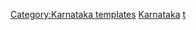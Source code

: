 {{Navbox
|name  = Hydrography of Karnataka
|title = [[卡納塔克邦]][[水文]]
|state = {{{state|autocollapse}}}
|listclass = hlist
|groupstyle = padding:0.35em 1.0em; line-height:1.1em; <!--reduces gap between wrapped groupname lines-->

|group1 = 河流
|list1  = 
* [[Amarja|Amarga]]
* [[Amarja]]
* [[Arkavathy River|Arkavathy]]
* [[Bhadra River|Bhadra]] 
* [[Chakra River|Chakra]]
* [[Chitravathi River|Chitrvathi]]
* [[Dandavathi]] 
* [[Gangavalli River|Gangavalli]] 
* [[Ghataprabha River|Ghataprabha]]
* [[Gurupura River|Gurupura]] 
* [[Hemavati River|Hemavati]]
* [[Honnuhole River|Honnuhole]]
* [[Kabini River|Kabini]]
* [[Kali River (Karnataka)|Kali]]
* [[Kaveri]] 
* [[Kedaka River|Kedaka]]
* [[Krishna River|Krishna]] 
* [[Kubja River|Kubja]]
* [[Kumaradhara River|Kumaradhara]]
* [[Lakshmana Tirtha River|Lakshmana Tirtha]]
* [[Malaprabha River|Malaprabha]] 
* [[Manjira River]] 
* [[Netravati River|Netravati]]
* [[Palar River|Palar]]
* [[Panchagangavalli River|Panchagangavalli]]
* [[Papagni River|Papagni]]
* [[Penna River|Penna]] 
* [[Ponnaiyar River|Ponnaiyar]] 
* [[Shambavi River|Shambavi]]
* [[Sharavathi River|Sharavathi]]
* [[Shimsha]] 
* [[Souparnika River|Souparnika]]
* [[Tunga River|Tunga]]
* [[Tungabhadra River|Tungabhadra]]
* [[Varada]]
* [[Varahi River|Varahi]] 
* [[Vedavathi River|Vedavathi]] 
* [[Vrishabhavathi River|Vrishabhavathi]]  

|group2 = 瀑布
|list2 = 
* [[Abbey Falls|Abbey]]
* [[Barkana Falls|Barkana]]
* [[Chunchanakatte Falls|Chunchanakatte]]
* [[Devaragundi]] 
* [[Godchinamalaki Falls|Godchinamalaki]]
* [[Gokak Falls|Gokak]]
* [[Hebbe Falls|Hebbe]]
* [[Irupu Falls|Irupu]]  
* [[Jaladurga | Jaladurga falls]]
* [[Jog Falls|Jog]]
* [[Kalhatti Falls|Kalhatti]]
* [[Kunchikal Falls|Kuchikal]]
* [[Magod Falls|Magod]]
* [[Mallalli Falls|Mallalli]]
* [[Muthyalamaduvu]]
* [[Sathodi Falls|Sathodi]]
* [[Shivanasamudra Falls|Shivanasamudra or Cauvery]]
* [[Shivganga falls|Shivganga]]
* [[Unchalli Falls|Unchalli]]
* [[Vajrapoha Falls|Vajrapoha]]
* [[Varapoha Falls|Varapoha]] 

|group3= 湖泊
|list3= 
* [[Harangi Reservoir|Harangi]]
* [[Hebbal lake|Hebbal]]
* [[Hesaraghatta Lake|Hesaraghatta]] 
* [[Honnamana Kere]]
* [[Krishna Raja Sagara]]
* [[Kukkarahalli lake|Kukkarahalli]]
* [[Pampa Sarovar]] 
* [[Shanti Sagara]]
* [[Thippagondanahalli Reservoir|Thippagondanahalli]]
* [[Vibhutipura Lake|Vibhutipura]] 

|group4= 海灘
|list4= 
* [[Gokarna, India|Gokarna]]
* [[Kapu, Karnataka|Kapu]]
* [[Kudle beach|Kudle]]
* [[Maravanthe]]
* [[Tannirbhavi Beach|Tannirbhavi]]
* [[Trasi]]  

|group5= 水壩
|list5= 
* [[Almatti Dam|Almatti]] 
* [[Basava Sagar Dam|Basava Sagar]]
* [[Bhadra Dam]]
* [[Kadra Dam|Kadra]]
* [[Kodasalli Dam|Kodasalli]]
* [[ Krishna_Raja_Sagara|Krishna Raja Sagara / KRS]]
* [[Linganamakki Dam|Linganamakki]] 
* [[Vani Vilasa Sagara|Mari Kanive]] 
* [[Supa Dam|Supa]]  

|group6 = 周邊地區水文
|list6 = 
* [[:Template: Waters of Kerala|喀拉拉邦]]  
* [[:Template:Hydrography of Tamil Nadu| 坦米爾納德邦]] 
* [[:Template:Hydrography of Andhra Pradesh|安得拉邦]] 
* [[:Template:Hydrography of Maharashtra|馬哈拉施特拉邦]] 

}}<noinclude>
{{collapsible option}}
[[Category:Karnataka templates]]
[[Category:印度各邦水文導航模板|Karnataka]]
[[Category:Rivers of Karnataka|t]]
</noinclude>